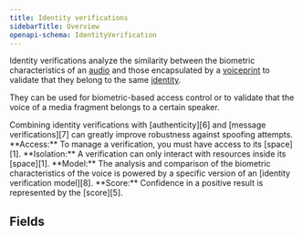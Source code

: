 ```yaml
---
title: Identity verifications
sidebarTitle: Overview
openapi-schema: IdentityVerification
---
```


Identity verifications analyze the similarity between
the biometric characteristics of an [audio][2] and
those encapsulated by a [voiceprint][4] to validate that
they belong to the same [identity][3].

They can be used for biometric-based access control or to
validate that the voice of a media fragment belongs to a
certain speaker.

<Tip>
  Combining identity verifications with [authenticity][6] and
  [message verifications][7] can greatly improve robustness
  against spoofing attempts.
</Tip>

<Note>
  **Access:** To manage a verification,
  you must have access to its [space][1].
</Note>

<Note>
  **Isolation:** A verification can only interact with
  resources inside its [space][1].
</Note>

<Note>
  **Model:** The analysis and comparison of the biometric
  characteristics of the voice is powered by a specific version
  of an [identity verification model][8].
</Note>

<Note>
  **Score:** Confidence in a positive result
  is represented by the [score][5].
</Note>

## Fields

[1]: /api-reference/spaces
[2]: /api-reference/audios
[3]: /api-reference/identity
[4]: /api-reference/voiceprints
[5]: /api-reference/verifications/scores
[6]: /api-reference/authenticity-verifications
[7]: /api-reference/message-verifications
[8]: /models/identity-verification
